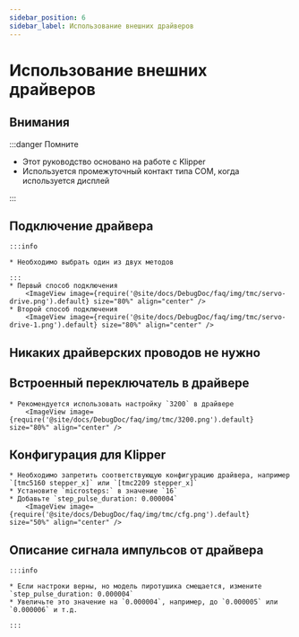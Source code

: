```yaml
---
sidebar_position: 6
sidebar_label: Использование внешних драйверов
---
```





# Использование внешних драйверов

## Внимания

:::danger Помните

* Этот руководство основано на работе с Klipper
* Используется промежуточный контакт типа COM, когда используется дисплей

:::


## Подключение драйвера
    :::info

    * Необходимо выбрать один из двух методов

    :::
    * Первый способ подключения
        <ImageView image={require('@site/docs/DebugDoc/faq/img/tmc/servo-drive.png').default} size="80%" align="center" />
    * Второй способ подключения
        <ImageView image={require('@site/docs/DebugDoc/faq/img/tmc/servo-drive-1.png').default} size="80%" align="center" />

## Никаких драйверских проводов не нужно

## Встроенный переключатель в драйвере
    * Рекомендуется использовать настройку `3200` в драйвере
        <ImageView image={require('@site/docs/DebugDoc/faq/img/tmc/3200.png').default} size="80%" align="center" />

## Конфигурация для Klipper

    * Необходимо запретить соответствующую конфигурацию драйвера, например `[tmc5160 stepper_x]` или `[tmc2209 stepper_x]`
    * Установите `microsteps:` в значение `16`
    * Добавьте `step_pulse_duration: 0.000004`
        <ImageView image={require('@site/docs/DebugDoc/faq/img/tmc/cfg.png').default} size="50%" align="center" />

## Описание сигнала импульсов от драйвера

    :::info

    * Если настроки верны, но модель пиротушика смещается, измените `step_pulse_duration: 0.000004`
    * Увеличьте это значение на `0.000004`, например, до `0.000005` или `0.000006` и т.д.

    :::